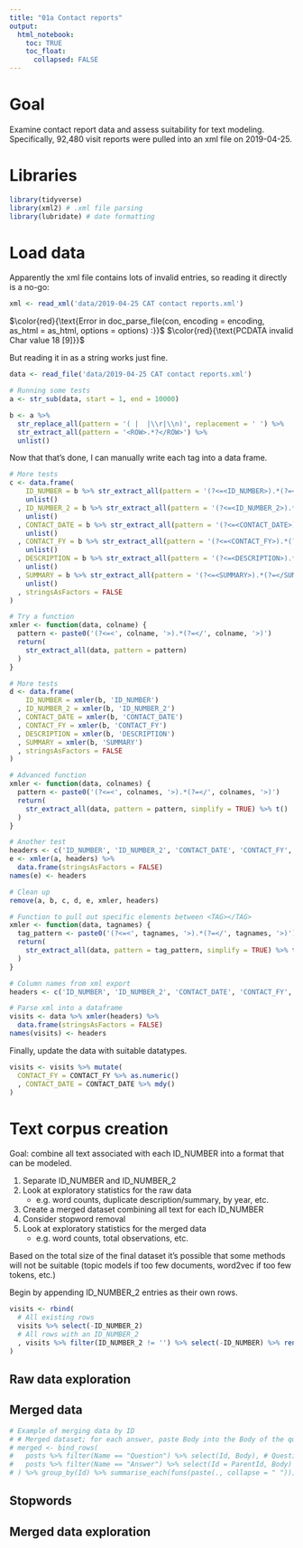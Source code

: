 ```yaml
---
title: "01a Contact reports"
output:
  html_notebook:
    toc: TRUE
    toc_float:
      collapsed: FALSE
---
```


# Goal

Examine contact report data and assess suitability for text modeling. Specifically, 92,480 visit reports were pulled into an xml file on 2019-04-25. 

# Libraries

```r
library(tidyverse)
library(xml2) # .xml file parsing
library(lubridate) # date formatting
```

# Load data

Apparently the xml file contains lots of invalid entries, so reading it directly is a no-go:

```r
xml <- read_xml('data/2019-04-25 CAT contact reports.xml')
```

$\color{red}{\text{Error in doc_parse_file(con, encoding = encoding, as_html = as_html, options = options) :}}$
$\color{red}{\text{PCDATA invalid Char value 18 [9]}}$

But reading it in as a string works just fine.

```r
data <- read_file('data/2019-04-25 CAT contact reports.xml')
```

```r
# Running some tests
a <- str_sub(data, start = 1, end = 10000)

b <- a %>%
  str_replace_all(pattern = '( |  |\\r|\\n)', replacement = ' ') %>%
  str_extract_all(pattern = '<ROW>.*?</ROW>') %>%
  unlist()
```

Now that that's done, I can manually write each tag into a data frame.

```r
# More tests
c <- data.frame(
    ID_NUMBER = b %>% str_extract_all(pattern = '(?<=<ID_NUMBER>).*(?=</ID_NUMBER>)') %>%
    unlist()
  , ID_NUMBER_2 = b %>% str_extract_all(pattern = '(?<=<ID_NUMBER_2>).*(?=</ID_NUMBER_2>)') %>%
    unlist()
  , CONTACT_DATE = b %>% str_extract_all(pattern = '(?<=<CONTACT_DATE>).*(?=</CONTACT_DATE>)') %>%
    unlist()
  , CONTACT_FY = b %>% str_extract_all(pattern = '(?<=<CONTACT_FY>).*(?=</CONTACT_FY>)') %>%
    unlist()
  , DESCRIPTION = b %>% str_extract_all(pattern = '(?<=<DESCRIPTION>).*(?=</DESCRIPTION>)') %>%
    unlist()
  , SUMMARY = b %>% str_extract_all(pattern = '(?<=<SUMMARY>).*(?=</SUMMARY>)') %>%
    unlist()
  , stringsAsFactors = FALSE
)

# Try a function
xmler <- function(data, colname) {
  pattern <- paste0('(?<=<', colname, '>).*(?=</', colname, '>)')
  return(
    str_extract_all(data, pattern = pattern)
  )
}

# More tests
d <- data.frame(
    ID_NUMBER = xmler(b, 'ID_NUMBER')
  , ID_NUMBER_2 = xmler(b, 'ID_NUMBER_2')
  , CONTACT_DATE = xmler(b, 'CONTACT_DATE')
  , CONTACT_FY = xmler(b, 'CONTACT_FY')
  , DESCRIPTION = xmler(b, 'DESCRIPTION')
  , SUMMARY = xmler(b, 'SUMMARY')
  , stringsAsFactors = FALSE
)

# Advanced function
xmler <- function(data, colnames) {
  pattern <- paste0('(?<=<', colnames, '>).*(?=</', colnames, '>)')
  return(
    str_extract_all(data, pattern = pattern, simplify = TRUE) %>% t()
  )
}

# Another test
headers <- c('ID_NUMBER', 'ID_NUMBER_2', 'CONTACT_DATE', 'CONTACT_FY', 'DESCRIPTION', 'SUMMARY')
e <- xmler(a, headers) %>%
  data.frame(stringsAsFactors = FALSE)
names(e) <- headers

# Clean up
remove(a, b, c, d, e, xmler, headers)
```

```r
# Function to pull out specific elements between <TAG></TAG>
xmler <- function(data, tagnames) {
  tag_pattern <- paste0('(?<=<', tagnames, '>).*(?=</', tagnames, '>)')
  return(
    str_extract_all(data, pattern = tag_pattern, simplify = TRUE) %>% t()
  )
}

# Column names from xml export
headers <- c('ID_NUMBER', 'ID_NUMBER_2', 'CONTACT_DATE', 'CONTACT_FY', 'DESCRIPTION', 'SUMMARY')

# Parse xml into a dataframe
visits <- data %>% xmler(headers) %>%
  data.frame(stringsAsFactors = FALSE)
names(visits) <- headers
```

Finally, update the data with suitable datatypes.

```r
visits <- visits %>% mutate(
  CONTACT_FY = CONTACT_FY %>% as.numeric()
  , CONTACT_DATE = CONTACT_DATE %>% mdy()
)
```

# Text corpus creation

Goal: combine all text associated with each ID_NUMBER into a format that can be modeled.

  1) Separate ID_NUMBER and ID_NUMBER_2
  2) Look at exploratory statistics for the raw data
      * e.g. word counts, duplicate description/summary, by year, etc.
  3) Create a merged dataset combining all text for each ID_NUMBER
  4) Consider stopword removal
  5) Look at exploratory statistics for the merged data
      * e.g. word counts, total observations, etc.

Based on the total size of the final dataset it's possible that some methods will not be suitable (topic models if too few documents, word2vec if too few tokens, etc.)

Begin by appending ID_NUMBER_2 entries as their own rows.

```r
visits <- rbind(
  # All existing rows
  visits %>% select(-ID_NUMBER_2)
  # All rows with an ID_NUMBER_2
  , visits %>% filter(ID_NUMBER_2 != '') %>% select(-ID_NUMBER) %>% rename(ID_NUMBER = ID_NUMBER_2)
)
```

## Raw data exploration

## Merged data

```r
# Example of merging data by ID
# # Merged dataset; for each answer, paste Body into the Body of the question with matching Id
# merged <- bind_rows(
#   posts %>% filter(Name == "Question") %>% select(Id, Body), # Questions
#   posts %>% filter(Name == "Answer") %>% select(Id = ParentId, Body) # Answers
# ) %>% group_by(Id) %>% summarise_each(funs(paste(., collapse = " ")))
```

## Stopwords

## Merged data exploration